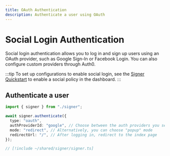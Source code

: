 ```yaml
---
title: OAuth Authentication
description: Authenticate a user using OAuth
---
```


# Social Login Authentication

Social login authentication allows you to log in and sign up users using an OAuth provider, such as Google Sign-In or Facebook Login. You can also configure custom providers through Auth0.

:::tip
To set up configurations to enable social login, see the [Signer Quickstart](/signer/quickstart) to enable a social policy in the dashboard.
:::

## Authenticate a user

<CodeBlocks>

```ts twoslash [example.ts]
import { signer } from "./signer";

await signer.authenticate({
  type: "oauth",
  authProviderId: "google", // Choose between the auth providers you selected to support from your auth policy
  mode: "redirect", // Alternatively, you can choose "popup" mode
  redirectUrl: "/", // After logging in, redirect to the index page
});
```

```ts twoslash [signer] filename="signer.ts"
// [!include ~/shared/signer/signer.ts]
```

</CodeBlocks>
